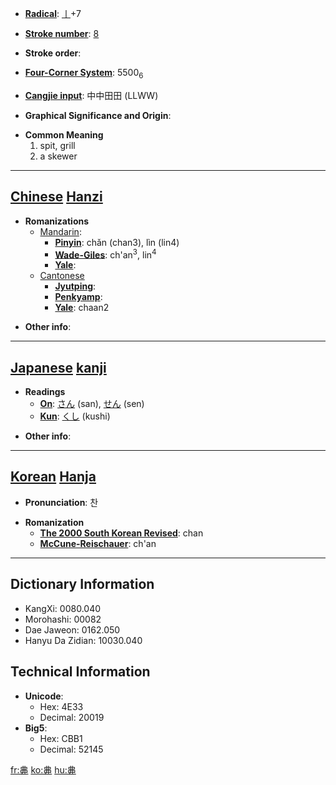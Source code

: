 * '''[[Wiktionary:Chinese radical index| Radical]]''': [[Wiktionary:Chinese radical index 丨|丨]]+7

* '''[[Wiktionary:Chinese total strokes index|Stroke number]]''': [[Wiktionary:Chinese total strokes index 8|8]]

* '''Stroke order''': 

* '''[[Wiktionary:Chinese four corner index|Four-Corner System]]''': 5500<sub>6</sub>

* '''[[Wiktionary:Chinese Cangjie index|Cangjie input]]''': 中中田田 (LLWW)

* '''Graphical Significance and Origin''': 

* '''Common Meaning'''
*#spit, grill
*# a skewer


----

== [[Chinese]] [[Hanzi]] ==

* '''Romanizations'''
** [[Mandarin]]:
*** '''[[Pinyin]]''': chǎn (chan3), lìn (lin4)
*** '''[[Wade-Giles]]''': ch'an<sup>3</sup>, lin<sup>4</sup>
*** '''[[Yale]]''': 
**[[Cantonese]]
***'''[[Jyutping]]''':
***'''[[Penkyamp]]''': 
***'''[[Yale]]''': chaan2

* '''Other info''': 

----

== [[Japanese]] [[kanji]] ==

* '''Readings'''
** '''[[On]]''': [[さん]] (san), [[せん]] (sen)
** '''[[Kun]]''': [[くし]] (kushi)

* '''Other info''':  

----

== [[Korean]] [[Hanja]] ==

* '''Pronunciation''': 찬

* '''Romanization'''
** '''[[The 2000 South Korean Revised Romanization|The 2000 South Korean Revised]]''': chan
** '''[[McCune-Reischauer]]''': ch'an

----

== Dictionary Information ==

* KangXi: 0080.040
* Morohashi: 00082
* Dae Jaweon: 0162.050
* Hanyu Da Zidian: 10030.040

== Technical Information ==

* '''Unicode''':
** Hex: 4E33
** Decimal: 20019
* '''Big5''':
** Hex: CBB1
** Decimal: 52145

[[fr:丳]]
[[ko:丳]]
[[hu:丳]]